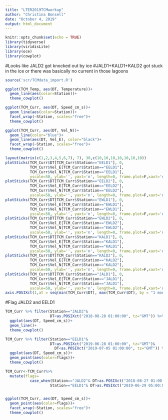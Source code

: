 ```yaml
---
title: "LTER2019TCMworkup"
author: "Christina Bonsell"
date: "October 4, 2019"
output: html_document
---
```


```r
knitr::opts_chunk$set(echo = TRUE)
library(tidyverse)
library(viridisLite)
library(oce)
library(cowplot)
```

#Looks like JALD2 got knocked out by ice 
#JALD1+KALD1+KALD2 got stuck in the ice or there was basically no current in those lagoons

```r
source('scr/TCMdata_import.R')

ggplot(TCM_Temp, aes(DT, Temperature))+
  geom_line(aes(color=Station))+
  theme_cowplot()

ggplot(TCM_Curr, aes(DT, Speed_cm_s))+
  geom_line(aes(color=Station))+
  facet_wrap(~Station, scales="free")+
  theme_cowplot()

ggplot(TCM_Curr, aes(DT, Vel_N))+
  geom_line(color="blue")+
  geom_line(aes(DT, Vel_E), color="black")+
  facet_wrap(~Station, scales="free")+
  theme_cowplot()
```

```r
layout(matrix(c(1,2,3,4,5,6,7), 7), 30,c(10,10,10,10,10,10,10))
plotSticks(TCM_Curr$DT[TCM_Curr$Station=="EELD1"], 0, 
           TCM_Curr$Vel_E[TCM_Curr$Station=="EELD1"], 
           TCM_Curr$Vel_N[TCM_Curr$Station=="EELD1"], 
           yscale=50, ylab='', yaxt='n', length=0, frame.plot=F,xaxt='n')
plotSticks(TCM_Curr$DT[TCM_Curr$Station=="EELD2"], 0, 
           TCM_Curr$Vel_E[TCM_Curr$Station=="EELD2"], 
           TCM_Curr$Vel_N[TCM_Curr$Station=="EELD2"], 
           yscale=50, ylab='', yaxt='n', length=0, frame.plot=F,xaxt='n')
plotSticks(TCM_Curr$DT[TCM_Curr$Station=="EWLD1"], 0, 
           TCM_Curr$Vel_E[TCM_Curr$Station=="EWLD1"], 
           TCM_Curr$Vel_N[TCM_Curr$Station=="EWLD1"], 
           yscale=50, ylab='', yaxt='n', length=0, frame.plot=F,xaxt='n')
plotSticks(TCM_Curr$DT[TCM_Curr$Station=="EWLD2"], 0, 
           TCM_Curr$Vel_E[TCM_Curr$Station=="EWLD2"], 
           TCM_Curr$Vel_N[TCM_Curr$Station=="EWLD2"], 
           yscale=50, ylab='', yaxt='n', length=0, frame.plot=F,xaxt='n')
plotSticks(TCM_Curr$DT[TCM_Curr$Station=="KALD1"], 0, 
           TCM_Curr$Vel_E[TCM_Curr$Station=="KALD1"], 
           TCM_Curr$Vel_N[TCM_Curr$Station=="KALD1"], 
           yscale=50, ylab='', yaxt='n', length=0, frame.plot=F,xaxt='n')
plotSticks(TCM_Curr$DT[TCM_Curr$Station=="KALD2"], 0, 
           TCM_Curr$Vel_E[TCM_Curr$Station=="KALD2"], 
           TCM_Curr$Vel_N[TCM_Curr$Station=="KALD2"], 
           yscale=50, ylab='', yaxt='n', length=0, frame.plot=F,xaxt='n')
plotSticks(TCM_Curr$DT[TCM_Curr$Station=="JALD1"], 0, 
           TCM_Curr$Vel_E[TCM_Curr$Station=="JALD1"], 
           TCM_Curr$Vel_N[TCM_Curr$Station=="JALD1"], 
           yscale=50, ylab='', yaxt='n', length=0, frame.plot=F,xaxt='n')
axis.POSIXct(1,at = seq(min(TCM_Curr$DT), max(TCM_Curr$DT), by = "1 months"), format = "%b")

```


#Flag JALD2 and EELD1

```r

TCM_Curr %>% filter(Station=="JALD2"&
                    DT<as.POSIXct("2018-08-28 01:00:00", tz="GMT")) %>% 
  ggplot(aes(DT, Speed_cm_s))+
  geom_line()+
  theme_cowplot()

TCM_Curr %>% filter(Station=="EELD1"&
                    DT>as.POSIXct("2019-06-28 01:00:00", tz="GMT")&
                      DT<as.POSIXct("2019-07-05 01:00:00", tz="GMT")) %>% 
  ggplot(aes(DT, Speed_cm_s))+
  geom_point(aes(color=flags))+
  theme_cowplot()

TCM_Curr<-TCM_Curr%>%
  mutate(flags=
           case_when(Station=="JALD2"& DT>as.POSIXct("2018-08-27 01:00:00", tz="GMT")~"BAD",
                    Station=="EELD1"& DT>as.POSIXct("2019-06-29 05:00:00", tz="GMT")&DT<as.POSIXct("2019-07-04 20:00:00", tz="GMT") ~"QM"))


ggplot(TCM_Curr, aes(DT, Speed_cm_s))+
  geom_point(aes(color=flags))+
  facet_wrap(~Station, scales="free")+
  theme_cowplot()

```


